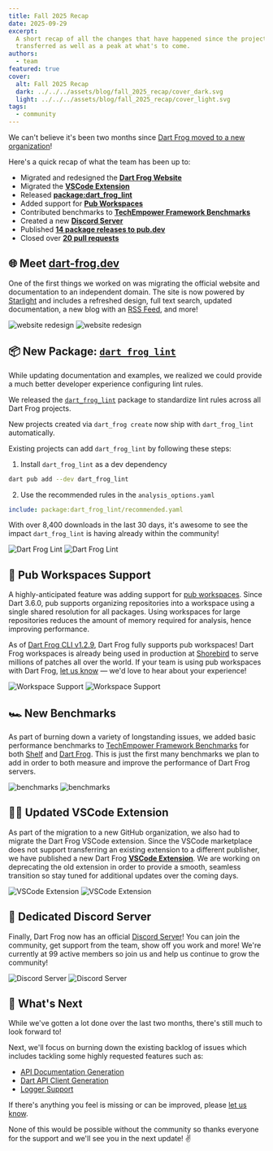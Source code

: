 ```yaml
---
title: Fall 2025 Recap
date: 2025-09-29
excerpt:
  A short recap of all the changes that have happened since the project was
  transferred as well as a peak at what's to come.
authors:
  - team
featured: true
cover:
  alt: Fall 2025 Recap
  dark: ../../../assets/blog/fall_2025_recap/cover_dark.svg
  light: ../../../assets/blog/fall_2025_recap/cover_light.svg
tags:
  - community
---
```








We can't believe it's been two months since
[Dart Frog moved to a new organization](/blog/future-of-dart-frog)!

Here's a quick recap of what the team has been up to:

- Migrated and redesigned the [**Dart Frog Website**](https://dart-frog.dev)
- Migrated the
  [**VSCode Extension**](https://marketplace.visualstudio.com/items?itemName=DartFrog.dart-frog-dev)
- Released [**package:dart_frog_lint**](https://pub.dev/packages/dart_frog_lint)
- Added support for
  [**Pub Workspaces**](https://github.com/dart-frog-dev/dart_frog/pull/1825)
- Contributed benchmarks to
  [**TechEmpower Framework Benchmarks**](https://github.com/TechEmpower/FrameworkBenchmarks/pull/10048)
- Created a new [**Discord Server**](https://dart-frog.dev/discord)
- Published
  [**14 package releases to pub.dev**](https://pub.dev/publishers/dart-frog.dev/packages)
- Closed over
  [**20 pull requests**](https://github.com/dart-frog-dev/dart_frog/pulls?q=is%3Apr+is%3Aclosed)

## 🌐 Meet [dart-frog.dev](https://dart-frog.dev)

One of the first things we worked on was migrating the official website and
documentation to an independent domain. The site is now powered by
[Starlight](https://starlight.astro.build) and includes a refreshed design, full
text search, updated documentation, a new blog with an
[RSS Feed](/blog/rss.xml), and more!

<Image
	class="light:sl-hidden"
	src={websiteRedesignDark}
	alt="website redesign"
/>
<Image
	class="dark:sl-hidden"
	src={websiteRedesignLight}
	alt="website redesign"
/>

## 📦 New Package: [`dart_frog_lint`](https://pub.dev/packages/dart_frog_lint)

While updating documentation and examples, we realized we could provide a much
better developer experience configuring lint rules.

We released the [`dart_frog_lint`](https://pub.dev/packages/dart_frog_lint)
package to standardize lint rules across all Dart Frog projects.

New projects created via `dart_frog create` now ship with `dart_frog_lint`
automatically.

Existing projects can add `dart_frog_lint` by following these steps:

1. Install `dart_frog_lint` as a dev dependency

```sh
dart pub add --dev dart_frog_lint
```

2. Use the recommended rules in the `analysis_options.yaml`

```yaml
include: package:dart_frog_lint/recommended.yaml
```

With over 8,400 downloads in the last 30 days, it's awesome to see the impact
`dart_frog_lint` is having already within the community!

<Image class="light:sl-hidden" src={lintDark} alt="Dart Frog Lint" />
<Image class="dark:sl-hidden" src={lintLight} alt="Dart Frog Lint" />

## 🎯 Pub Workspaces Support

A highly-anticipated feature was adding support for
[pub workspaces](https://dart.dev/tools/pub/workspaces). Since Dart 3.6.0, pub
supports organizing repositories into a workspace using a single shared
resolution for all packages. Using workspaces for large repositories reduces the
amount of memory required for analysis, hence improving performance.

As of
[Dart Frog CLI v1.2.9](https://github.com/dart-frog-dev/dart_frog/pull/1825),
Dart Frog fully supports pub workspaces! Dart Frog workspaces is already being
used in production at [Shorebird](https://shorebird.dev) to serve millions of
patches all over the world. If your team is using pub workspaces with Dart Frog,
[let us know](https://dart-frog.dev/discord) — we'd love to hear about your
experience!

<Image class="light:sl-hidden" src={workspacesDark} alt="Workspace Support" />
<Image class="dark:sl-hidden" src={workspacesLight} alt="Workspace Support" />

## 🏎️ New Benchmarks

As part of burning down a variety of longstanding issues, we added basic
performance benchmarks to
[TechEmpower Framework Benchmarks](https://www.techempower.com/benchmarks/#section=data-r23)
for both [Shelf](https://github.com/TechEmpower/FrameworkBenchmarks/pull/10025)
and [Dart Frog](https://github.com/TechEmpower/FrameworkBenchmarks/pull/10048).
This is just the first many benchmarks we plan to add in order to both measure
and improve the performance of Dart Frog servers.

<Image class="light:sl-hidden" src={benchmarksDark} alt="benchmarks" />
<Image class="dark:sl-hidden" src={benchmarksLight} alt="benchmarks" />

## 🧑‍💻 Updated VSCode Extension

As part of the migration to a new GitHub organization, we also had to migrate
the Dart Frog VSCode extension. Since the VSCode marketplace does not support
transferring an existing extension to a different publisher, we have published a
new Dart Frog
[**VSCode Extension**](https://marketplace.visualstudio.com/items?itemName=DartFrog.dart-frog-dev).
We are working on deprecating the old extension in order to provide a smooth,
seamless transition so stay tuned for additional updates over the coming days.

<Image class="light:sl-hidden" src={vscodeDark} alt="VSCode Extension" />
<Image class="dark:sl-hidden" src={vscodeLight} alt="VSCode Extension" />

## 💬 Dedicated Discord Server

Finally, Dart Frog now has an official
[Discord Server](https://dart-frog.dev/discord)! You can join the community, get
support from the team, show off you work and more! We're currently at 99 active
members so join us and help us continue to grow the community!

<Image class="light:sl-hidden" src={discordDark} alt="Discord Server" />
<Image class="dark:sl-hidden" src={discordLight} alt="Discord Server" />

## 👀 What's Next

While we've gotten a lot done over the last two months, there's still much to
look forward to!

Next, we'll focus on burning down the existing backlog of issues which includes
tackling some highly requested features such as:

- [API Documentation Generation](https://github.com/dart-frog-dev/dart_frog/issues/152)
- [Dart API Client Generation](https://github.com/dart-frog-dev/dart_frog/issues/151)
- [Logger Support](https://github.com/dart-frog-dev/dart_frog/issues/153)

If there's anything you feel is missing or can be improved, please
[let us know](https://github.com/dart-frog-dev/dart_frog/issues/new).

None of this would be possible without the community so thanks everyone for the
support and we'll see you in the next update! ✌️
